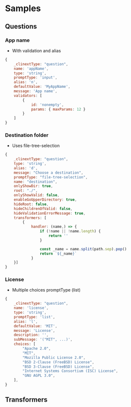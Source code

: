 
# Samples

## Questions

### App name
- With validation and alias

```js
{
    _clinextType: "question",
    name: 'appName',
    type: 'string',
    promptType: 'input',
    alias: 'n',
    defaultValue: 'MyAppName',
    message: 'App name',
    validators: [
        { 
            id: 'nonempty', 
            params: { maxParams: 12 } 
        }
    ]
}
```


### Destination folder
- Uses file-tree-selection

```js
{
    _clinextType: "question",
    type: 'string',
    alias: 'd',
    message: "Choose a destination",
    promptType: "file-tree-selection",
    name: "destination",
    onlyShowDir: true,
    root: "./",
    onlyShowValid: false,
    enableGoUpperDirectory: true,
    hideRoot: false,
    hideChildrenOfValid: false,
    hideValidationErrorMessage: true,
    transformers: [
        { 
            handler: (name,) => {
                if (!name || !name.length) {
                    return ''
                }

                const _name = name.split(path.sep).pop()
                return `${_name}`
            }
    }]
}
```


### License
- Multiple choices promptType (list)

```js
{
    _clinextType: "question",
    name: 'license',
    type: 'string',
    promptType: 'list',
    alias: 'l',
    defaultValue: 'MIT',
    message: 'License',
    description: '',
    subMessage: '("MIT", ...)',
    choices: [
        "Apache 2.0",
        "MIT",
        "Mozilla Public License 2.0",
        "BSD 2-Clause (FreeBSD) License",
        "BSD 3-Clause (FreeBSD) License",
        "Internet Systems Consortium (ISC) License",
        "GNU AGPL 3.0",
    ],
}
```

## Transformers

